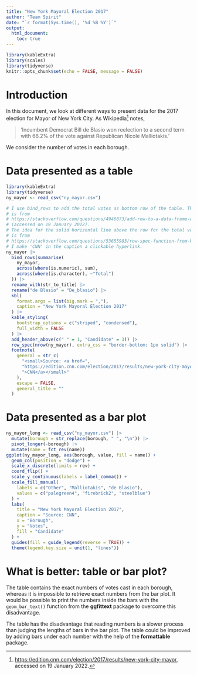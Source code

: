 ```yaml
---
title: "New York Mayoral Election 2017"
author: "Team Spirit"
date: "`r format(Sys.time(), '%d %B %Y')`"
output:
  html_document:
    toc: true
---
```


```r
library(kableExtra)
library(scales)
library(tidyverse)
knitr::opts_chunk$set(echo = FALSE, message = FALSE)
```


# Introduction

In this document, we look at different ways to present data for the 2017
election for Mayor of New York City.
As Wikipedia[^wikipedia] notes,

> 'Incumbent Democrat Bill de Blasio won reelection to a second term with
  66.2% of the vote against Republican Nicole Malliotakis.'

[^wikipedia]:
  <https://edition.cnn.com/election/2017/results/new-york-city-mayor>,
  accessed on 19 January 2022.
  
We consider the number of votes in each borough.


# Data presented as a table

```r
library(kableExtra)
library(tidyverse)
ny_mayor <- read_csv("ny_mayor.csv")

# I use bind_rows to add the total votes as bottom row of the table. The idea
# is from
# https://stackoverflow.com/questions/4946873/add-row-to-a-data-frame-with-total-sum-for-each-column
# (accessed on 19 January 2022).
# The idea for the solid horizontal line above the row for the total votes
# is from
# https://stackoverflow.com/questions/53655983/row-spec-function-from-kableextra-does-not-create-a-horizontal-line-in-html-ou
# I make 'CNN' in the caption a clickable hyperlink.
ny_mayor |>
  bind_rows(summarise(
    ny_mayor,
    across(where(is.numeric), sum),
    across(where(is.character), ~"Total")
  )) |>
  rename_with(str_to_title) |>
  rename("de Blasio" = "De_blasio") |>
  kbl(
    format.args = list(big.mark = ","),
    caption = "New York Mayoral Election 2017"
  ) |>
  kable_styling(
    bootstrap_options = c("striped", "condensed"),
    full_width = FALSE
  ) |>
  add_header_above(c(" " = 1, "Candidate" = 3)) |>
  row_spec(nrow(ny_mayor), extra_css = "border-bottom: 1px solid") |>
  footnote(
    general = str_c(
      "<small>Source: <a href=",
      "https://edition.cnn.com/election/2017/results/new-york-city-mayor",
      ">CNN</a></small>"
    ),
    escape = FALSE,
    general_title = ""
  )
```


# Data presented as a bar plot

```r
ny_mayor_long <- read_csv("ny_mayor.csv") |>
  mutate(borough = str_replace(borough, " ", "\n")) |>
  pivot_longer(-borough) |>
  mutate(name = fct_rev(name))
ggplot(ny_mayor_long, aes(borough, value, fill = name)) +
  geom_col(position = "dodge") +
  scale_x_discrete(limits = rev) +
  coord_flip() +
  scale_y_continuous(labels = label_comma()) +
  scale_fill_manual(
    labels = c("Other", "Malliotakis", "de Blasio"),
    values = c("palegreen4", "firebrick2", "steelblue")
  ) +
  labs(
    title = "New York Mayoral Election 2017",
    caption = "Source: CNN",
    x = "Borough",
    y = "Votes",
    fill = "Candidate"
  ) +
  guides(fill = guide_legend(reverse = TRUE)) +
  theme(legend.key.size = unit(1, "lines"))
```


# What is better: table or bar plot?

The table contains the exact numbers of votes cast in each borough, whereas
it is impossible to retrieve exact numbers from the bar plot.
It would be possible to print the numbers inside the bars with the
`geom_bar_text()` function from the __ggfittext__ package to overcome this
disadvantage.

The table has the disadvantage that reading numbers is a slower process than
judging the lengths of bars in the bar plot.
The table could be improved by adding bars under each number with the help of
the __formattable__ package.
